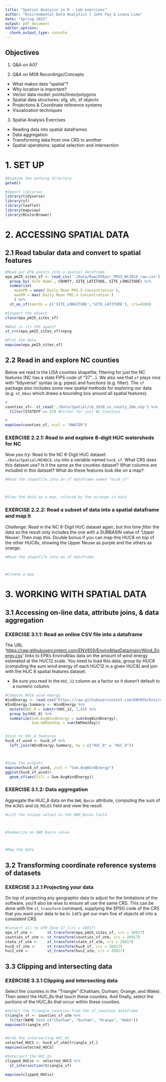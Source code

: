 ```yaml
---
title: "Spatial Analysis in R - Lab exercises"
author: "Environmental Data Analytics | John Fay & Luana Lima"
date: "Spring 2022"
output: pdf_document
editor_options:
  chunk_output_type: console
---
```


## Objectives
1. Q&A on A07

2. Q&A on M08 Recordings/Concepts
 * What makes data "spatial"?
 * Why location is important? 
 * Vector data model: points/lines/polygons
 * Spatial data structures: sfg, sfc, sf objects
 * Projections & Coordinate reference systems
 * Visualization techniques

3. Spatial Analysis Exercises
 * Reading data into spatial dataframes
 * Data aggregation
 * Transforming data from one CRS to another
 * Spatial operations: spatial selection and intersection


# 1. SET UP
```r
#Examine the working directory
getwd()

#Import libraries
library(tidyverse)
library(sf)
library(leaflet)
library(mapview)
library(RColorBrewer)
```

# 2. ACCESSING SPATIAL DATA

## 2.1 Read tabular data and convert to spatial features
```r
#Read our EPA points into a spatial dataframe
epa_pm25_sites_sf <- read_csv('./Data/Raw/EPAair_PM25_NC2018_raw.csv') %>% 
  group_by(`Site Name`, COUNTY, SITE_LATITUDE, SITE_LONGITUDE) %>% 
  summarize(
    meanPM = mean(`Daily Mean PM2.5 Concentration`),
    maxPM = max(`Daily Mean PM2.5 Concentration`)
    ) %>% 
  st_as_sf(coords = c('SITE_LONGITUDE','SITE_LATITUDE'), crs=4269)

#Inspect the object
class(epa_pm25_sites_sf)

#What is its CRS again?
st_crs(epa_pm25_sites_sf)$epsg

#Plot the data
mapview(epa_pm25_sites_sf)
```

## 2.2 Read in and explore NC counties

Below we read in the USA counties shapefile, filtering for just the NC features (NC has a state FIPS code of "37"...). We also see that `sf` plays nice with "tidyverse" syntax (e.g. pipes) and functions (e.g. filter). The `sf` package also includes some new spatial methods for exploring our data (e.g. `st_bbox` which draws a bounding box around all spatial features).

```r
#
counties_sf<- st_read('./Data/Spatial/cb_2018_us_county_20m.shp') %>% 
  filter(STATEFP == 37) #Filter for just NC Counties

#
mapView(counties_sf, zcol = "AWATER")
```

### EXERCISE 2.2.1: Read in and explore 8-digit HUC watersheds for NC

*Now you try*: Read in the NC 8-Digit HUC dataset: `./Data/Spatial/NCHUC8.shp` into a variable named `huc8_sf`. What CRS does this dataset use? Is it the same as the counties dataset? What columns are included in this dataset? What do these features look like on a map?

```r
#Read the shapefile into an sf dataframe named "huc8_sf"



#View the data as a map, colored by the acreage in each


```

### EXERCISE 2.2.2: Read a subset of data into a spatial dataframe and map it

*Challenge*: Read in the NC 8-Digit HUC dataset again, but this time *filter* the data so the result only includes the one with a SUBBASIN value of 'Upper Neuse'. Then map this. Double bonus if you can map this HUC8 on top of the other HUC8s, showing the Upper Neuse as purple and the others as orange.

```r
#Read the shapefile into an sf dataframe



#Create a map


```


# 3. WORKING WITH SPATIAL DATA

## 3.1 Accessing on-line data, attribute joins, & data aggregation

### EXERCISE 3.1.1: Read an online CSV file into a dataframe
The URL '<https://raw.githubusercontent.com/ENV859/EnviroAtlasData/main/Wind_Energy.csv>' links to EPA's EnviroAtlas data on the amount of wind energy estimated at the HUC12 scale. You need to load this data, group by HUC8 (computing the sum wind energy of each HUC12 in a given HUC8) and join with the HUC 8 spatial features dataset. 

* Be sure you read in the `HUC_12` column as a factor so it doesn't default to a numeric column.

```r
#Compute HUC8 wind energy
WindEnergy <- read.csv("https://raw.githubusercontent.com/ENV859/EnviroAtlasData/main/Wind_Energy.csv", colClasses = c("HUC_12" = "factor"))
WIndEnergy.Summary <- WindEnergy %>% 
  mutate(HUC_8 = substr(HUC_12, 1,8)) %>% 
  group_by(HUC_8) %>% 
  summarize(Sum.AvgWindEnergy = sum(AvgWindEnergy),
            Sum.kWhkm2day = sum(kWhkm2day))


#Join to HUC_8 features
huc8_sf_wind <- huc8_sf %>% 
  left_join(WIndEnergy.Summary, by = c("HUC_8" = "HUC_8"))



#View the outputs
mapview(huc8_sf_wind, zcol = "Sum.AvgWindEnergy")
ggplot(huc8_sf_wind)+
  geom_sf(aes(fill = Sum.AvgWindEnergy))

```

### EXERCISE 3.1.2: Data aggregation
Aggregate the HUC_8 data on the `DWQ_Basin` attribute, computing the sum of the `ACRES` and `SQ_MILES` field and view the result.

```r
#List the unique values in the DWQ_Basin field



#Summarize on DWQ Basin value



#Map the data


```

## 3.2 Transforming coordinate reference systems of datasets

### EXERCISE 3.2.1 Projecting your data

On top of projecting any geographic data to adjust for the limitations of the software, you'll also be wise to ensure all use the same CRS. This can be done with the `st_transform` command, supplying the EPSG code of the CRS that you want your data to be in. Let's get our main five sf objects all into a consistent CRS.

```r
#Convert all to UTM Zone 17 (crs = 26917)
epa_sf_utm <-      st_transform(epa_pm25_sites_sf, crs = 26917)
counties_sf_utm <- st_transform(counties_sf_utm, crs = 26917)
state_sf_utm <-    st_transform(state_sf_utm, crs = 26917)
huc8_sf_utm <-     st_transform(huc8_sf, crs = 26917)
huc2_utm <-        st_transform(huc2_utm, crs = 26917)
```

## 3.3 Clipping and intersecting data

### EXERCISE 3.3.1 Clipping and intersecting data
Select the counties in the "Triangle" (Chatham, Durham, Orange, and Wake). Then select the HUC_8s that touch these counties. And finally, select the portions of the HUC_8s that occur within these counties.

```r
#Select the Triangle counties from the sf_counties dataframe
triangle_sf <- counties_sf_utm %>% 
  filter(NAME %in% c("Chatham", "Durham", "Orange", "Wake"))
mapview(triangle_sf)

  
#Grab the intersecting HUC_8s
selected_HUCS <- huc8_sf_utm[triangle_sf,]
mapview(selected_HUCS)

#Intersect the HUC_8s
clipped_HUCss <- selected_HUCS %>% 
  st_intersection(triangle_sf)

mapview(clipped_HUCss)



```

